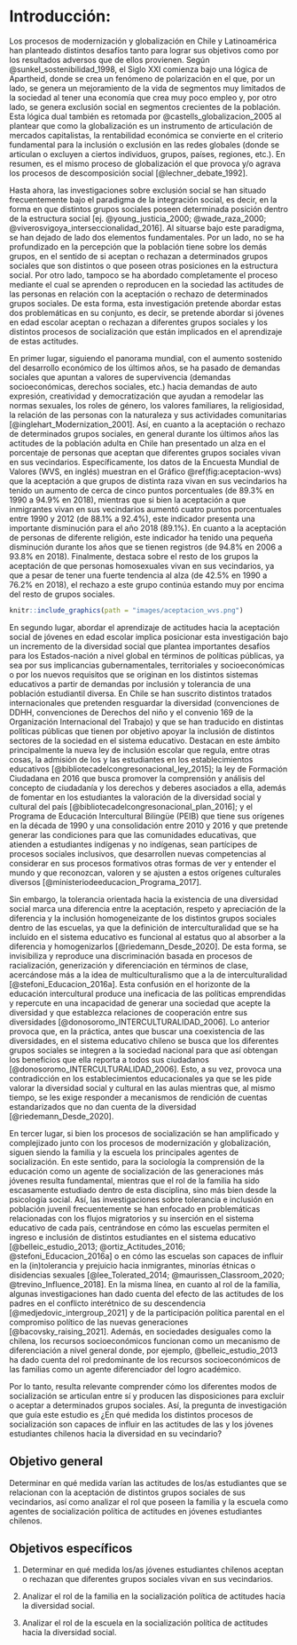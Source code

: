 # Introducción:

Los procesos de modernización y globalización en Chile y Latinoamérica han planteado distintos desafíos tanto para lograr sus objetivos como por los resultados adversos que de ellos provienen. Según @sunkel_sostenibilidad_1998, el Siglo XXI comienza bajo una lógica de Apartheid, donde se crea un fenómeno de polarización en el que, por un lado, se genera un mejoramiento de la vida de segmentos muy limitados de la sociedad al tener una economía que crea muy poco empleo y, por otro lado, se genera exclusión social en segmentos crecientes de la población. Esta lógica dual también es retomada por @castells_globalizacion_2005 al plantear que como la globalización es un instrumento de articulación de mercados capitalistas, la rentabilidad económica se convierte en el criterio fundamental para la inclusión o exclusión en las redes globales (donde se articulan o excluyen a ciertos individuos, grupos, países, regiones, etc.). En resumen, es el mismo proceso de globalización el que provoca y/o agrava los procesos de descomposición social [@lechner_debate_1992].

Hasta ahora, las investigaciones sobre exclusión social se han situado frecuentemente bajo el paradigma de la integración social, es decir, en la forma en que distintos grupos sociales poseen determinada posición dentro de la estructura social [ej. @young_justicia_2000; @wade_raza_2000; @viverosvigoya_interseccionalidad_2016]. Al situarse bajo este paradigma, se han dejado de lado dos elementos fundamentales. Por un lado, no se ha profundizado en la percepción que la población tiene sobre los demás grupos, en el sentido de si aceptan o rechazan a determinados grupos sociales que son distintos o que poseen otras posiciones en la estructura social. Por otro lado, tampoco se ha abordado completamente el proceso mediante el cual se aprenden o reproducen en la sociedad las actitudes de las personas en relación con la aceptación o rechazo de determinados grupos sociales. De esta forma, esta investigación pretende abordar estas dos problemáticas en su conjunto, es decir, se pretende abordar si jóvenes en edad escolar aceptan o rechazan a diferentes grupos sociales y los distintos procesos de socialización que están implicados en el aprendizaje de estas actitudes.

En primer lugar, siguiendo el panorama mundial, con el aumento sostenido del desarrollo económico de los últimos años, se ha pasado de demandas sociales que apuntan a valores de supervivencia (demandas socioeconómicas, derechos sociales, etc.) hacia demandas de auto expresión, creatividad y democratización que ayudan a remodelar las normas sexuales, los roles de género, los valores familiares, la religiosidad, la relación de las personas con la naturaleza y sus actividades comunitarias [@inglehart_Modernization_2001]. Así, en cuanto a la aceptación o rechazo de determinados grupos sociales, en general durante los últimos años las actitudes de la población adulta en Chile han presentado un alza en el porcentaje de personas que aceptan que diferentes grupos sociales vivan en sus vecindarios. Específicamente, los datos de la Encuesta Mundial de Valores (WVS, en inglés) muestran en el Gráfico \@ref(fig:aceptacion-wvs) que la aceptación a que grupos de distinta raza vivan en sus vecindarios ha tenido un aumento de cerca de cinco puntos porcentuales (de 89.3% en 1990 a 94.9% en 2018), mientras que si bien la aceptación a que inmigrantes vivan en sus vecindarios aumentó cuatro puntos porcentuales entre 1990 y 2012 (de 88.1% a 92.4%), este indicador presenta una importante disminución para el año 2018 (89.1%). En cuanto a la aceptación de personas de diferente religión, este indicador ha tenido una pequeña disminución durante los años que se tienen registros (de 94.8% en 2006 a 93.8% en 2018). Finalmente, destaca sobre el resto de los grupos la aceptación de que personas homosexuales vivan en sus vecindarios, ya que a pesar de tener una fuerte tendencia al alza (de 42.5% en 1990 a 76.2% en 2018), el rechazo a este grupo continúa estando muy por encima del resto de grupos sociales.


```r
knitr::include_graphics(path = "images/aceptacion_wvs.png")
```

En segundo lugar, abordar el aprendizaje de actitudes hacia la aceptación social de jóvenes en edad escolar implica posicionar esta investigación bajo un incremento de la diversidad social que plantea importantes desafíos para los Estados-nación a nivel global en términos de políticas públicas, ya sea por sus implicancias gubernamentales, territoriales y socioeconómicas o por los nuevos requisitos que se originan en los distintos sistemas educativos a partir de demandas por inclusión y tolerancia de una población estudiantil diversa. En Chile se han suscrito distintos tratados internacionales que pretenden resguardar la diversidad (convenciones de DDHH, convenciones de Derechos del niño y el convenio 169 de la Organización Internacional del Trabajo) y que se han traducido en distintas políticas públicas que tienen por objetivo apoyar la inclusión de distintos sectores de la sociedad en el sistema educativo. Destacan en este ámbito principalmente la nueva ley de inclusión escolar que regula, entre otras cosas, la admisión de los y las estudiantes en los establecimientos educativos [@bibliotecadelcongresonacional_ley_2015]; la ley de Formación Ciudadana en 2016 que busca promover la comprensión y análisis del concepto de ciudadanía y los derechos y deberes asociados a ella, además de fomentar en los estudiantes la valoración de la diversidad social y cultural del país [@bibliotecadelcongresonacional_plan_2016]; y el Programa de Educación Intercultural Bilingüe (PEIB) que tiene sus orígenes en la década de 1990 y una consolidación entre 2010 y 2016 y que pretende generar las condiciones para que las comunidades educativas, que atienden a estudiantes indígenas y no indígenas, sean partícipes de procesos sociales inclusivos, que desarrollen nuevas competencias al considerar en sus procesos formativos otras formas de ver y entender el mundo y que reconozcan, valoren y se ajusten a estos orígenes culturales diversos [@ministeriodeeducacion_Programa_2017].

Sin embargo, la tolerancia orientada hacia la existencia de una diversidad social marca una diferencia entre la aceptación, respeto y apreciación de la diferencia y la inclusión homogeneizante de los distintos grupos sociales dentro de las escuelas, ya que la definición de interculturalidad que se ha incluido en el sistema educativo es funcional al estatus quo al absorber a la diferencia y homogenizarlos [@riedemann_Desde_2020]. De esta forma, se invisibiliza y reproduce una discriminación basada en procesos de racialización, generización y diferenciación en términos de clase, acercándose más a la idea de multiculturalismo que a la de interculturalidad [@stefoni_Educacion_2016a]. Esta confusión en el horizonte de la educación intercultural produce una ineficacia de las políticas emprendidas y repercute en una incapacidad de generar una sociedad que acepte la diversidad y que establezca relaciones de cooperación entre sus diversidades [@donosoromo_INTERCULTURALIDAD_2006]. Lo anterior provoca que, en la práctica, antes que buscar una coexistencia de las diversidades, en el sistema educativo chileno se busca que los diferentes grupos sociales se integren a la sociedad nacional para que así obtengan los beneficios que ella reporta a todos sus ciudadanos [@donosoromo_INTERCULTURALIDAD_2006]. Esto, a su vez, provoca una contradicción en los establecimientos educacionales ya que se les pide valorar la diversidad social y cultural en las aulas mientras que, al mismo tiempo, se les exige responder a mecanismos de rendición de cuentas estandarizados que no dan cuenta de la diversidad [@riedemann_Desde_2020].

En tercer lugar, si bien los procesos de socialización se han amplificado y complejizado junto con los procesos de modernización y globalización, siguen siendo la familia y la escuela los principales agentes de socialización. En este sentido, para la sociología la comprensión de la educación como un agente de socialización de las generaciones más jóvenes resulta fundamental, mientras que el rol de la familia ha sido escasamente estudiado dentro de esta disciplina, sino más bien desde la psicología social. Así, las investigaciones sobre tolerancia e inclusión en población juvenil frecuentemente se han enfocado en problemáticas relacionadas con los flujos migratorios y su inserción en el sistema educativo de cada país, centrándose en cómo las escuelas permiten el ingreso e inclusión de distintos estudiantes en el sistema educativo [@belleic_estudio_2013; @ortiz_Actitudes_2016; @stefoni_Educacion_2016a] o en cómo las escuelas son capaces de influir en la (in)tolerancia y prejuicio hacia inmigrantes, minorías étnicas o disidencias sexuales [@lee_Tolerated_2014; @maurissen_Classroom_2020; @trevino_Influence_2018]. En la misma línea, en cuanto al rol de la familia, algunas investigaciones han dado cuenta del efecto de las actitudes de los padres en el conflicto interétnico de su descendencia [@medjedovic_intergroup_2021] y de la participación política parental en el compromiso político de las nuevas generaciones [@bacovsky_raising_2021]. Además, en sociedades desiguales como la chilena, los recursos socioeconómicos funcionan como un mecanismo de diferenciación a nivel general donde, por ejemplo, @belleic_estudio_2013 ha dado cuenta del rol predominante de los recursos socioeconómicos de las familias como un agente diferenciador del logro académico.

Por lo tanto, resulta relevante comprender cómo los diferentes modos de socialización se articulan entre sí y producen las disposiciones para excluir o aceptar a determinados grupos sociales. Así, la pregunta de investigación que guía este estudio es ¿En qué medida los distintos procesos de socialización son capaces de influir en las actitudes de las y los jóvenes estudiantes chilenos hacia la diversidad en su vecindario?


## Objetivo general

Determinar en qué medida varían las actitudes de los/as estudiantes que se relacionan con la aceptación de distintos grupos sociales de sus vecindarios, así como analizar el rol que poseen la familia y la escuela como agentes de socialización política de actitudes en jóvenes estudiantes chilenos.

## Objetivos específicos

1.	Determinar en qué medida los/as jóvenes estudiantes chilenos aceptan o rechazan que diferentes grupos sociales vivan en sus vecindarios.

2.	Analizar el rol de la familia en la socialización política de actitudes hacia la diversidad social.

3.	Analizar el rol de la escuela en la socialización política de actitudes hacia la diversidad social.
